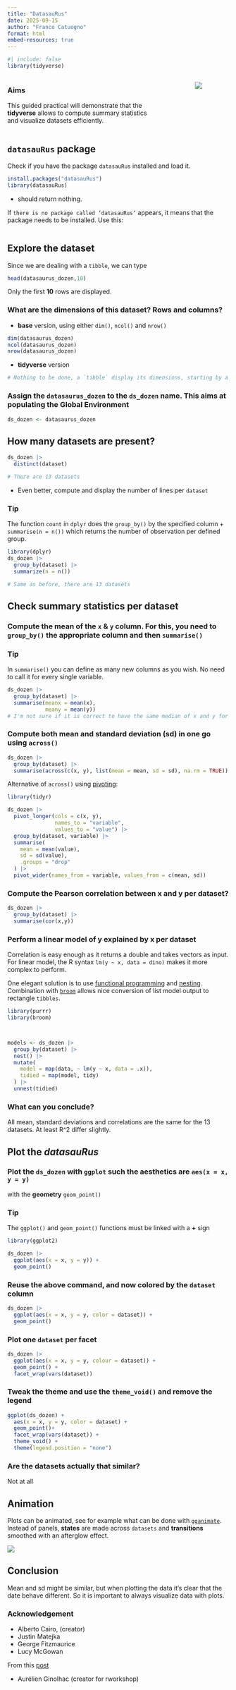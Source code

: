 ```yaml
---
title: "DatasauRus"
date: 2025-09-15
author: "Franco Catuogno"
format: html
embed-resources: true
---
```


```r
#| include: false
library(tidyverse)
```


:::: {.columns}
::: {.column width="65%"}
::: {.callout-note}
### Aims
This guided practical will demonstrate that the **tidyverse** allows to compute summary statistics and visualize datasets efficiently.
:::

:::

::: {.column width="10%"}


:::
::: {.column width="15%"}
![](https://jumpingrivers.github.io/datasauRus/logo.png)

:::
::::

## `datasauRus` package

Check if you have the package `datasauRus` installed and load it.

```r
install.packages("datasauRus")
library(datasauRus)
```

- should return nothing. 

If `there is no package called ‘datasauRus’` appears, it means that the package needs 
to be installed. Use this:

```r

```



## Explore the dataset

Since we are dealing with a `tibble`, we can type

```r
head(datasaurus_dozen,10)
```

Only the first **10** rows are displayed.


### What are the dimensions of this dataset? Rows and columns?

- **base** version, using either `dim()`, `ncol()` and `nrow()`

```r
dim(datasaurus_dozen)
ncol(datasaurus_dozen)
nrow(datasaurus_dozen)

```



- **tidyverse** version

```r
# Nothing to be done, a `tibble` display its dimensions, starting by a comment ('#' character)
```


### Assign the `datasaurus_dozen` to the `ds_dozen` name. This aims at populating the **Global Environment**

```r
ds_dozen <- datasaurus_dozen
```




## How many datasets are present?


```r
ds_dozen |> 
  distinct(dataset)

# There are 13 datasets
```


- Even better, compute and display the number of lines per `dataset`

::: {.callout-tip icon="false"}
### Tip

The function `count` in `dplyr` does the `group_by()` by the specified column + `summarise(n = n())` which returns the number of observation per defined group.
:::

```r
library(dplyr)
ds_dozen |> 
  group_by(dataset) |> 
  summarize(n = n())

# Same as before, there are 13 datasets
```



## Check summary statistics per dataset

### Compute the mean of the `x` & `y` column. For this, you need to `group_by()` the appropriate column and then `summarise()`

::: {.callout-tip icon="false"}
### Tip

In `summarise()` you can define as many new columns as you wish. No need to call it for every single variable.
:::

```r
ds_dozen |> 
  group_by(dataset) |> 
  summarise(meanx = mean(x),
            meany = mean(y))
# I'm not sure if it is correct to have the same median of x and y for all the groups

```


### Compute both mean and standard deviation (sd) in one go using `across()` 


```r
ds_dozen |> 
  group_by(dataset) |> 
  summarise(across(c(x, y), list(mean = mean, sd = sd), na.rm = TRUE))

```


Alternative of `across()` using [pivoting](https://tidyr.tidyverse.org/articles/pivot.html):

```r
library(tidyr)

ds_dozen |> 
  pivot_longer(cols = c(x, y), 
               names_to = "variable", 
               values_to = "value") |> 
  group_by(dataset, variable) |> 
  summarise(
    mean = mean(value),
    sd = sd(value),
    .groups = "drop"
  ) |> 
  pivot_wider(names_from = variable, values_from = c(mean, sd))

```



### Compute the Pearson correlation between x and y per dataset?

```r

ds_dozen |> 
  group_by(dataset) |> 
  summarise(cor(x,y))

```




### Perform a linear model of y explained by x per dataset

Correlation is easy enough as it returns a double and takes vectors as input.
For linear model, the R syntax `lm(y ~ x, data = dino)` makes it more complex to perform.

One elegant solution is to use [functional programming](https://purrr.tidyverse.org/reference/index.html) and [nesting](https://tidyr.tidyverse.org/articles/nest.html).
Combination with [`broom`](https://broom.tidymodels.org/) allows nice conversion of list  model output to rectangle `tibbles`.

```r
library(purrr)
library(broom)



models <- ds_dozen |> 
  group_by(dataset) |> 
  nest() |> 
  mutate(
    model = map(data, ~ lm(y ~ x, data = .x)),
    tidied = map(model, tidy)
  ) |> 
  unnest(tidied)

```




### What can you conclude?

All mean, standard deviations and correlations are the same for the 13 datasets.
At least R^2 differ slightly.



## Plot the _datasauRus_

### Plot the `ds_dozen` with `ggplot` such the **aesthetics** are `aes(x = x, y = y)` 
with the **geometry** `geom_point()`

::: {.callout-tip icon="false"}
### Tip
The `ggplot()` and `geom_point()` functions must be linked with a **+** sign
:::

```r
library(ggplot2)

ds_dozen |> 
  ggplot(aes(x = x, y = y)) +
  geom_point()
```


### Reuse the above command, and now colored by the `dataset` column

```r
ds_dozen |> 
  ggplot(aes(x = x, y = y, color = dataset)) +
  geom_point()
```



### Plot one `dataset` per **facet**

```r
ds_dozen |>
  ggplot(aes(x = x, y = y, colour = dataset)) +
  geom_point() +
  facet_wrap(vars(dataset))
```


### Tweak the theme and use the `theme_void()` and remove the legend

```r
ggplot(ds_dozen) +
  aes(x = x, y = y, color = dataset) +
  geom_point()+
  facet_wrap(vars(dataset)) +
  theme_void() +
  theme(legend.position = "none")
```


### Are the datasets actually that similar?

Not at all

## Animation

Plots can be animated, see for example what can be done with [`gganimate`](https://gganimate.com/).
Instead of panels, **states** are made across `datasets` and **transitions** smoothed with an afterglow effect.

![](https://i.imgur.com/51GcnEp.png)


## Conclusion

Mean and sd might be similar, but when plotting the data it's clear that the date behave different. So it is important to always visualize data with plots.

### Acknowledgement

- Alberto Cairo, (creator)
- Justin Matejka
- George Fitzmaurice
- Lucy McGowan

From this [post](https://itsalocke.com/datasaurus-now-cran/)

- Aurélien Ginolhac (creator for rworkshop)
